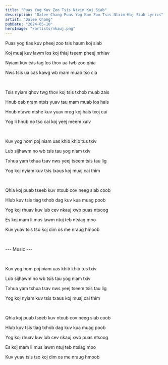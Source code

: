 ```yaml
---
title: "Puas Yog Kuv Zoo Tsis Ntxim Koj Siab"
description: "Dalee Chang Puas Yog Kuv Zoo Tsis Ntxim Koj Siab Lyrics"
artist: "Dalee Chang"
pubDate: "2024-05-10"
heroImage: "/artists/nkauj.png"
---
```


Puas yog tias kuv pheej zoo tsis haum koj siab

Koj muaj kuv lawm los koj thiaj tseem pheej nrhiav

Nyiam kuv tsis tag los thov ua twb zoo qhia

Nws tsis ua cas kawg wb mam muab tso cia

<br />

Tsis nyiam qhov twg thov koj tsis txhob muab zais

Hnub qab nram ntsis yuav tau mam muab los hais

Hnub ntawd ntshe kuv yuav nrog koj hais txoj cai

Yog li hnub no tso cai koj yeej meem xaiv

<br />

Kuv yog hom poj niam uas khib khib tus txiv

Lub sijhawm no wb tsis tau yog niam txiv

Txhua yam txhua tsav nws yeej tseem tsis tau lig

Yog koj nyiam kuv tsis txaus koj muaj cai thim

<br />

Qhia koj puab tseeb kuv ntxub cov neeg siab coob

Hlub kuv tsis tiag txhob dag kuv kua muag poob

Yog koj rhuav kuv lub cev nkauj xwb puas ntsoog

Es koj mam li mus lawm ntuj teb ntsiag moo

Kuv yuav tsis tso koj dim os me nraug hmoob

<br />

--- Music ---

<br />

Kuv yog hom poj niam uas khib khib tus txiv

Lub sijhawm no wb tsis tau yog niam txiv

Txhua yam txhua tsav nws yeej tseem tsis tau lig

Yog koj nyiam kuv tsis txaus koj muaj cai thim

<br />

Qhia koj puab tseeb kuv ntxub cov neeg siab coob

Hlub kuv tsis tiag txhob dag kuv kua muag poob

Yog koj rhuav kuv lub cev nkauj xwb puas ntsoog

Es koj mam li mus lawm ntuj teb ntsiag moo

Kuv yuav tsis tso koj dim os me nraug hmoob
